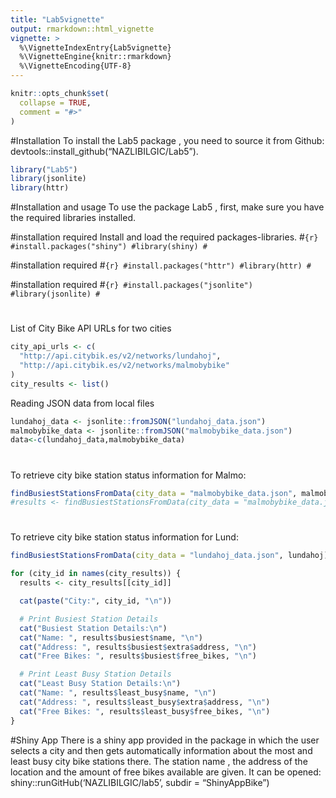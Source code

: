 ```yaml
---
title: "Lab5vignette"
output: rmarkdown::html_vignette
vignette: >
  %\VignetteIndexEntry{Lab5vignette}
  %\VignetteEngine{knitr::rmarkdown}
  %\VignetteEncoding{UTF-8}
---
```


```r
knitr::opts_chunk$set(
  collapse = TRUE,
  comment = "#>"
)
```


#Installation
To install the Lab5 package , you need to source it from Github: devtools::install_github("NAZLIBILGIC/Lab5").

```r
library("Lab5")
library(jsonlite)
library(httr)
```


#Installation and usage
To use the package Lab5 , first, make sure you have the required libraries installed.



#installation required
Install and load the required packages-libraries.
#```{r}
#install.packages("shiny")
#library(shiny)
#```


#installation required
#```{r}
#install.packages("httr")
#library(httr)
#```

#installation required
#```{r}
#install.packages("jsonlite")
#library(jsonlite)
#```




# 
List of City Bike API URLs for two cities
```r
city_api_urls <- c(
  "http://api.citybik.es/v2/networks/lundahoj",
  "http://api.citybik.es/v2/networks/malmobybike"
)
city_results <- list()
```



Reading JSON data from local files
```r
lundahoj_data <- jsonlite::fromJSON("lundahoj_data.json")
malmobybike_data <- jsonlite::fromJSON("malmobybike_data.json")
data<-c(lundahoj_data,malmobybike_data)
```



#
To retrieve city bike station status information for Malmo:
```r
findBusiestStationsFromData(city_data = "malmobybike_data.json", malmobybike)
#results <- findBusiestStationsFromData(city_data = "malmobybike_data.json", cmalmobybike")

```


#
To retrieve city bike station status information for Lund:
```r
findBusiestStationsFromData(city_data = "lundahoj_data.json", lundahoj)
```


```r
for (city_id in names(city_results)) {
  results <- city_results[[city_id]]

  cat(paste("City:", city_id, "\n"))

  # Print Busiest Station Details
  cat("Busiest Station Details:\n")
  cat("Name: ", results$busiest$name, "\n")
  cat("Address: ", results$busiest$extra$address, "\n")
  cat("Free Bikes: ", results$busiest$free_bikes, "\n")

  # Print Least Busy Station Details
  cat("Least Busy Station Details:\n")
  cat("Name: ", results$least_busy$name, "\n")
  cat("Address: ", results$least_busy$extra$address, "\n")
  cat("Free Bikes: ", results$least_busy$free_bikes, "\n")
}
```


#Shiny App
There is a shiny app provided in the package in which the user selects a city and then gets automatically information about the most and least busy city bike stations there. The station name , the address of the location and the amount of free bikes available are given.
It can be opened: shiny::runGitHub('NAZLIBILGIC/lab5', subdir = "ShinyAppBike")

